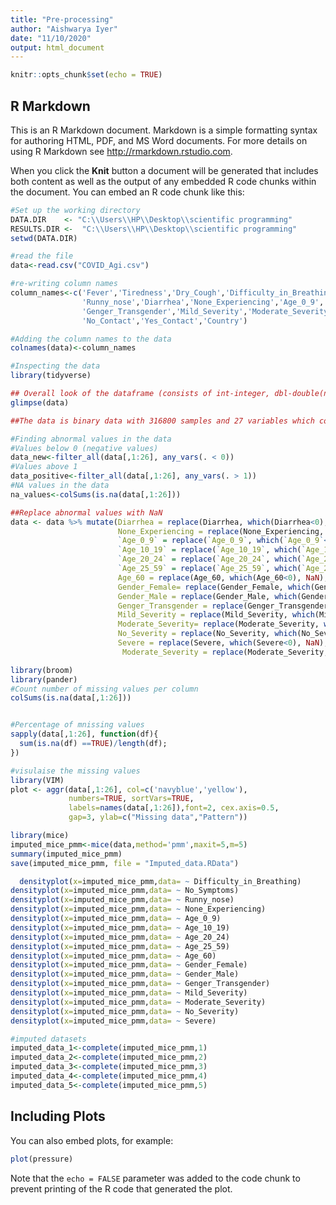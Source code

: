 ---
title: "Pre-processing"
author: "Aishwarya Iyer"
date: "11/10/2020"
output: html_document
---

```{r setup, include=FALSE}
knitr::opts_chunk$set(echo = TRUE)
```

## R Markdown

This is an R Markdown document. Markdown is a simple formatting syntax for authoring HTML, PDF, and MS Word documents. For more details on using R Markdown see <http://rmarkdown.rstudio.com>.

When you click the **Knit** button a document will be generated that includes both content as well as the output of any embedded R code chunks within the document. You can embed an R code chunk like this:

```{r}
#Set up the working directory
DATA.DIR    <- "C:\\Users\\HP\\Desktop\\scientific programming"
RESULTS.DIR <-  "C:\\Users\\HP\\Desktop\\scientific programming"
setwd(DATA.DIR)

#read the file 
data<-read.csv("COVID_Agi.csv")
```

```{r}
#re-writing column names
column_names<-c('Fever','Tiredness','Dry_Cough','Difficulty_in_Breathing','Sore_Throat','No_Symptoms','Pains','Nasal_Congestion',
                'Runny_nose','Diarrhea','None_Experiencing','Age_0_9','Age_10_19','Age_20_24','Age_25_59','Age_60','Gender_Female','Gender_Male',
                'Genger_Transgender','Mild_Severity','Moderate_Severity','No_Severity','Severe','Contact_Dont_Know',
                'No_Contact','Yes_Contact','Country')

#Adding the column names to the data
colnames(data)<-column_names
```

```{r}
#Inspecting the data
library(tidyverse)

## Overall look of the dataframe (consists of int-integer, dbl-double(numeric),fct-factor)
glimpse(data)

##The data is binary data with 316800 samples and 27 variables which contains one categorical variable of country.
```

```{r}
#Finding abnormal values in the data 
#Values below 0 (negative values)
data_new<-filter_all(data[,1:26], any_vars(. < 0))
#Values above 1
data_positive<-filter_all(data[,1:26], any_vars(. > 1))
#NA values in the data
na_values<-colSums(is.na(data[,1:26]))
```

```{r}
##Replace abnormal values with NaN
data <- data %>% mutate(Diarrhea = replace(Diarrhea, which(Diarrhea<0), NaN),
                        None_Experiencing = replace(None_Experiencing, which(None_Experiencing<0), NaN),
                        `Age_0_9` = replace(`Age_0_9`, which(`Age_0_9`<0), NaN),
                        `Age_10_19` = replace(`Age_10_19`, which(`Age_10_19`<0), NaN),
                        `Age_20_24` = replace(`Age_20_24`, which(`Age_20_24`<0), NaN),
                        `Age_25_59` = replace(`Age_25_59`, which(`Age_25_59`<0), NaN),
                        Age_60 = replace(Age_60, which(Age_60<0), NaN),
                        Gender_Female= replace(Gender_Female, which(Gender_Female<0),NaN),
                        Gender_Male = replace(Gender_Male, which(Gender_Male<0), NaN),
                        Genger_Transgender = replace(Genger_Transgender, which(Genger_Transgender<0), NaN),
                        Mild_Severity = replace(Mild_Severity, which(Mild_Severity<0), NaN),
                        Moderate_Severity= replace(Moderate_Severity, which(Moderate_Severity<0), NaN),
                        No_Severity = replace(No_Severity, which(No_Severity<0), NaN),
                        Severe = replace(Severe, which(Severe<0), NaN),
                         Moderate_Severity = replace(Moderate_Severity, which(Moderate_Severity > 1), NaN))
```

```{r}
library(broom)
library(pander)
#Count number of missing values per column
colSums(is.na(data[,1:26]))


#Percentage of mnissing values
sapply(data[,1:26], function(df){
  sum(is.na(df) ==TRUE)/length(df);
})
```

```{r,fig.height=8,fig.width=15,dpi=100}
#visulaise the missing values
library(VIM)
plot <- aggr(data[,1:26], col=c('navyblue','yellow'),
             numbers=TRUE, sortVars=TRUE,
             labels=names(data[,1:26]),font=2, cex.axis=0.5,
             gap=3, ylab=c("Missing data","Pattern"))
```

```{r}
library(mice)
imputed_mice_pmm<-mice(data,method='pmm',maxit=5,m=5)
summary(imputed_mice_pmm)
save(imputed_mice_pmm, file = "Imputed_data.RData")
```

```{r,r, out.width='1\\linewidth', fig.asp=0.5, fig.ncol = 1, fig.cap="output",fig.align = "center"}
  densityplot(x=imputed_mice_pmm,data= ~ Difficulty_in_Breathing)
densityplot(x=imputed_mice_pmm,data= ~ No_Symptoms)
densityplot(x=imputed_mice_pmm,data= ~ Runny_nose)
densityplot(x=imputed_mice_pmm,data= ~ None_Experiencing)
densityplot(x=imputed_mice_pmm,data= ~ Age_0_9)
densityplot(x=imputed_mice_pmm,data= ~ Age_10_19)
densityplot(x=imputed_mice_pmm,data= ~ Age_20_24)
densityplot(x=imputed_mice_pmm,data= ~ Age_25_59)
densityplot(x=imputed_mice_pmm,data= ~ Age_60)
densityplot(x=imputed_mice_pmm,data= ~ Gender_Female)
densityplot(x=imputed_mice_pmm,data= ~ Gender_Male)
densityplot(x=imputed_mice_pmm,data= ~ Genger_Transgender)
densityplot(x=imputed_mice_pmm,data= ~ Mild_Severity)
densityplot(x=imputed_mice_pmm,data= ~ Moderate_Severity)
densityplot(x=imputed_mice_pmm,data= ~ No_Severity)
densityplot(x=imputed_mice_pmm,data= ~ Severe)
```

```{r}
#imputed datasets
imputed_data_1<-complete(imputed_mice_pmm,1)
imputed_data_2<-complete(imputed_mice_pmm,2)
imputed_data_3<-complete(imputed_mice_pmm,3)
imputed_data_4<-complete(imputed_mice_pmm,4)
imputed_data_5<-complete(imputed_mice_pmm,5)

```

## Including Plots

You can also embed plots, for example:

```{r pressure, echo=FALSE}
plot(pressure)
```

Note that the `echo = FALSE` parameter was added to the code chunk to prevent printing of the R code that generated the plot.
